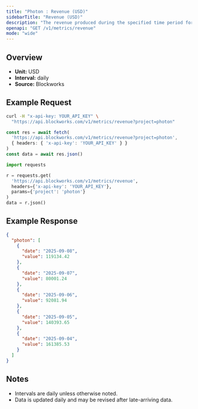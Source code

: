```yaml
---
title: "Photon : Revenue (USD)"
sidebarTitle: "Revenue (USD)"
description: "The revenue produced during the specified time period for given project."
openapi: "GET /v1/metrics/revenue"
mode: "wide"
---
```


## Overview

- **Unit:** USD
- **Interval:** daily
- **Source:** Blockworks

## Example Request

<CodeGroup>

```bash cURL
curl -H "x-api-key: YOUR_API_KEY" \
  "https://api.blockworks.com/v1/metrics/revenue?project=photon"
```

```typescript TypeScript
const res = await fetch(
  'https://api.blockworks.com/v1/metrics/revenue?project=photon',
  { headers: { 'x-api-key': 'YOUR_API_KEY' } }
)
const data = await res.json()
```

```python Python
import requests

r = requests.get(
  'https://api.blockworks.com/v1/metrics/revenue',
  headers={'x-api-key': 'YOUR_API_KEY'},
  params={'project': 'photon'}
)
data = r.json()
```

</CodeGroup>

## Example Response

```json
{
  "photon": [
    {
      "date": "2025-09-08",
      "value": 119134.42
    },
    {
      "date": "2025-09-07",
      "value": 80001.24
    },
    {
      "date": "2025-09-06",
      "value": 92081.94
    },
    {
      "date": "2025-09-05",
      "value": 140393.65
    },
    {
      "date": "2025-09-04",
      "value": 161385.53
    }
  ]
}
```

## Notes
- Intervals are daily unless otherwise noted.
- Data is updated daily and may be revised after late-arriving data.
